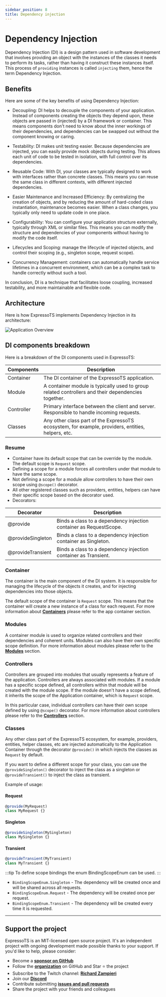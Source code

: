 ```yaml
---
sidebar_position: 8
title: Dependency injection
---
```


# Dependency Injection

Dependency Injection (DI) is a design pattern used in software development that involves providing an object with the instances of the classes it needs to perform its tasks, rather than having it construct these instances itself. This process of `providing` instances is called `injecting` them, hence the term Dependency Injection.

## Benefits

Here are some of the key benefits of using Dependency Injection:

-   Decoupling: DI helps to decouple the components of your application. Instead of components creating the objects they depend upon, these objects are passed in (injected) by a DI framework or container. This means components don't need to know about the inner workings of their dependencies, and dependencies can be swapped out without the component knowing or caring.

-   Testability: DI makes unit testing easier. Because dependencies are injected, you can easily provide mock objects during testing. This allows each unit of code to be tested in isolation, with full control over its dependencies.

-   Reusable Code: With DI, your classes are typically designed to work with interfaces rather than concrete classes. This means you can reuse the same class in different contexts, with different injected dependencies.

-   Easier Maintenance and Increased Efficiency: By centralizing the creation of objects, and by reducing the amount of hard-coded class instantiation, maintenance becomes easier. When a class changes, you typically only need to update code in one place.

-   Configurability: You can configure your application structure externally, typically through XML or similar files. This means you can modify the structure and dependencies of your components without having to modify the code itself.

-   Lifecycles and Scoping: manage the lifecycle of injected objects, and control their scoping (e.g., singleton scope, request scope).

-   Concurrency Management: containers can automatically handle service lifetimes in a concurrent environment, which can be a complex task to handle correctly without such a tool.

In conclusion, DI is a technique that facilitates loose coupling, increased testability, and more maintainable and flexible code.

## Architecture

Here is how ExpressoTS implements Dependency Injection in its architecture:

![Application Overview](./img/di.png)

## DI components breakdown

Here is a breakdown of the DI components used in ExpressoTS:

| Components | Description                                                                                        |
| ---------- | -------------------------------------------------------------------------------------------------- |
| Container  | The DI container of the ExpressoTS application.                                                    |
| Module     | A container module is typically used to group related controllers and their dependencies together. |
| Controller | Primary interface between the client and server. Responsible to handle incoming requests.          |
| Classes    | Any other class part of the ExpressoTS ecosystem, for example, providers, entities, helpers, etc.  |

### Resume

-   Container have its default scope that can be override by the module. The default scope is `Request` scope.
-   Defining a scope for a module forces all controllers under that module to have the same scope.
-   Not defining a scope for a module allow controllers to have their own scope using `@scope()` decorator.
-   All other registered classes such as providers, entities, helpers can have their specific scope based on the decorator used.
-   Decorators:

| Decorator         | Description                                                        |
| ----------------- | ------------------------------------------------------------------ |
| @provide          | Binds a class to a dependency injection container as RequestScope. |
| @provideSingleton | Binds a class to a dependency injection container as Singleton.    |
| @provideTransient | Binds a class to a dependency injection container as Transient.    |

### Container

The container is the main component of the DI system. It is responsible for managing the lifecycle of the objects it creates, and for injecting dependencies into those objects.

The default scope of the container is `Request` scope. This means that the container will create a new instance of a class for each request. For more information about **[Containers](app-container.md)** please refer to the app container section.

### Modules

A container module is used to organize related controllers and their dependencies and coherent units. Modules can also have their own specific scope definition. For more information about modules please refer to the **[Modules](module.md)** section.

### Controllers

Controllers are grouped into modules that usually represents a feature of the application. Controllers are always associated with modules. If a module has a specific scope defined, all controllers within that module will be created with the module scope. If the module doesn't have a scope defined, it inherits the scope of the Application container, which is `Request` scope.

In this particular case, individual controllers can have their own scope defined by using `@scope()` decorator. For more information about controllers please refer to the **[Controllers](controller.md)** section.

### Classes

Any other class part of the ExpressoTS ecosystem, for example, providers, entities, helper classes, etc are injected automatically to the Application Container through the decorator `@provide()` in which injects the classes as `Request` by default.

If you want to define a different scope for your class, you can use the `@provideSingleton()` decorator to inject the class as a singleton or `@provideTransient()` to inject the class as transient.

Example of usage:

#### Request

```typescript
@provide(MyRequest)
class MyRequest {}
```

#### Singleton

```typescript
@provideSingleton(MySingleton)
class MySingleton {}
```

#### Transient

```typescript
@provideTransient(MyTransient)
class MyTransient {}
```

:::tip
To define scope bindings the enum BindingScopeEnum can be used.
:::

-   `BindingScopeEnum.Singleton` - The dependency will be created once and will be shared across all requests.
-   `BindingScopeEnum.Request` - The dependency will be created once per request.
-   `BindingScopeEnum.Transient` - The dependency will be created every time it is requested.

---

## Support the project

ExpressoTS is an MIT-licensed open source project. It's an independent project with ongoing development made possible thanks to your support. If you'd like to help, please consider:

-   Become a **[sponsor on GitHub](https://github.com/sponsors/expressots)**
-   Follow the **[organization](https://github.com/expressots)** on GitHub and Star ⭐ the project
-   Subscribe to the Twitch channel: **[Richard Zampieri](https://www.twitch.tv/richardzampieri)**
-   Join our **[Discord](https://discord.com/invite/PyPJfGK)**
-   Contribute submitting **[issues and pull requests](https://github.com/expressots/expressots/issues/new/choose)**
-   Share the project with your friends and colleagues
